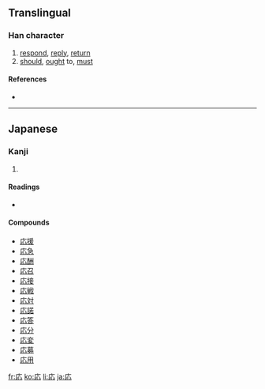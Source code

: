 {{see|應}}
==Translingual==

===Han character===
{{Han char|rn=61|rad=心|as=03|sn=7|four=|canj=戈心 (IP), XX戈心 (XXIP)|ids=⿸[[广]][[心]]}}

# [[respond]], [[reply]], [[return]]
# [[should]], [[ought]] to, [[must]]

====References====
* {{Han ref|kx=0377.071|dkj=10347|dj=0703.190|hdz=20875.161|uh=5FDC|ud=24540}}

----

==Japanese==

===Kanji===
{{ja-kanji|grade=5|rs=心03}}

# {{defn|Japanese}}

====Readings====
* {{ja-readings|on=[[おう]] (ō), [[よう]] (yō)|kun=[[こたえる]] (kotaeru), [[あたる]] (ataru)}}

====Compounds====
* [[応援]]
* [[応急]]
* [[応酬]]
* [[応召]]
* [[応接]]
* [[応戦]]
* [[応対]]
* [[応諾]]
* [[応答]]
* [[応分]]
* [[応変]]
* [[応募]]
* [[応用]]

[[fr:応]]
[[ko:応]]
[[li:応]]
[[ja:応]]